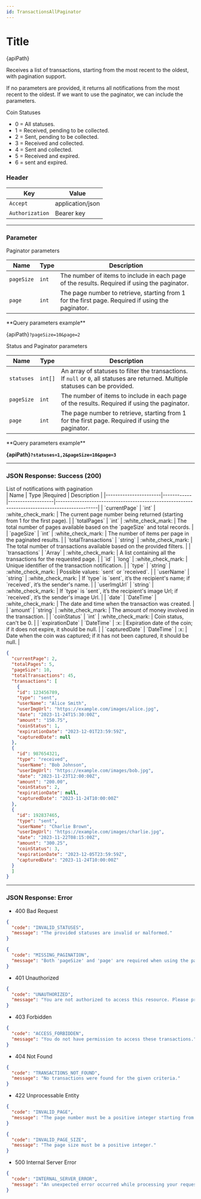```yaml
---
id: TransactionsAllPaginator
---
```







# Title 


<div className="highlight-box">
  <HttpMethodTag method={method} /> {apiPath}
</div>





Receives a list of transactions, starting from the most recent to the oldest, with pagination support.

If no parameters are provided, it returns all notifications from the most recent to the oldest. If we want to use the paginator, we can include the parameters.

Coin Statuses

- 0 = All statuses.
- 1 = Received, pending to be collected.
- 2 = Sent, pending to be collected.
- 3 = Received and collected.
- 4 = Sent and collected.
- 5 = Received and expired.
- 6 = sent and expired.



### Header

| Key      | Value     |
|-------------|----------|
| `Accept` | application/json |
| `Authorization` | Bearer key|


---
### Parameter




<div className="table-title">
  Paginator parameters
</div>

| Name       | Type      |  Description                                                                                   |
|------------|-----------|-----------------------------------------------------------------------------------------------|
| `pageSize` | `int`     | The number of items to include in each page of the results. Required if using the paginator.  |
| `page`     | `int`     | The page number to retrieve, starting from 1 for the first page. Required if using the paginator. |

<div className="examples-style">  
**Query parameters example**

{apiPath}```?pageSize=10&page=2```
</div>

<div className="table-title">
  Status and Paginator parameters
</div>

| Name       | Type      |  Description                                                                                   |
|------------|-----------|-----------------------------------------------------------------------------------------------|
| `statuses` | `int[]`   | An array of statuses to filter the transactions. If `null` or `0`, all statuses are returned. Multiple statuses can be provided. |
| `pageSize` | `int`     | The number of items to include in each page of the results. Required if using the paginator.  |
| `page`     | `int`     | The page number to retrieve, starting from 1 for the first page. Required if using the paginator. |

<div className="examples-style">  
**Query parameters example**

**{apiPath}```?statuses=1,2&pageSize=10&page=3```**
</div>

---

### JSON Response: Success (200)


<div className="table-title">
  List of notifications with pagination
</div>
| Name                  | Type       |Required           |   Description                                                                                  |
|-----------------------|------------|-------------------|-----------------------------------------------------------------------------------------------|
| `currentPage`         | `int`      | :white_check_mark: | The current page number being returned (starting from 1 for the first page).                |
| `totalPages`          | `int`      | :white_check_mark: | The total number of pages available based on the `pageSize` and total records.              |
| `pageSize`            | `int`      | :white_check_mark: | The number of items per page in the paginated results.                                       |
| `totalTransactions`   | `string`   | :white_check_mark: | The total number of transactions available based on the provided filters.                   |
| `transactions`        | `Array`    | :white_check_mark: | A list containing all the transactions for the requested page.                              |
| `id`                  | `long`     | :white_check_mark: | Unique identifier of the transaction notification.                                           |
| `type`                | `string`   | :white_check_mark: | Possible values: `sent` or `received`.                                                      |
| `userName`            | `string`   | :white_check_mark: | If `type` is `sent`, it’s the recipient's name; if `received`, it’s the sender's name.       |
| `userImgUrl`          | `string`   | :white_check_mark: | If `type` is `sent`, it’s the recipient's image Url; if `received`, it’s the sender's image Url.       |
| `date`                | `DateTime` | :white_check_mark: | The date and time when the transaction was created.                                          |
| `amount`              | `string`   | :white_check_mark: | The amount of money involved in the transaction.                                             |
| `coinStatus`          | `int`      | :white_check_mark: | Coin status, can't be 0.                                            |
| `expirationDate`      | `DateTime` | :x:                | Expiration date of the coin; if it does not expire, it should be null.  |
| `capturedDate`        | `DateTime` | :x:                | Date when the coin was captured; if it has not been captured, it should be null.  |


```JSON
{
  "currentPage": 2,
  "totalPages": 5,
  "pageSize": 10,
  "totalTransactions": 45,
  "transactions": [
    {
    "id": 123456789,
    "type": "sent",
    "userName": "Alice Smith",
    "userImgUrl": "https://example.com/images/alice.jpg",
    "date": "2023-11-24T15:30:00Z",
    "amount": "150.75",
    "coinStatus": 1,
    "expirationDate": "2023-12-01T23:59:59Z",
    "capturedDate": null
  },
  {
    "id": 987654321,
    "type": "received",
    "userName": "Bob Johnson",
    "userImgUrl": "https://example.com/images/bob.jpg",
    "date": "2023-11-23T12:00:00Z",
    "amount": "200.00",
    "coinStatus": 2,
    "expirationDate": null,
    "capturedDate": "2023-11-24T10:00:00Z"
  },
  {
    "id": 192837465,
    "type": "sent",
    "userName": "Charlie Brown",
    "userImgUrl": "https://example.com/images/charlie.jpg",
    "date": "2023-11-22T08:15:00Z",
    "amount": "300.25",
    "coinStatus": 3,
    "expirationDate": "2023-12-05T23:59:59Z",
    "capturedDate": "2023-11-24T10:00:00Z"
  }
  ]
}

```





---
### JSON Response: Error


- 400 Bad Request
```JSON
{
  "code": "INVALID_STATUSES",
  "message": "The provided statuses are invalid or malformed."
}

```


```JSON
{
  "code": "MISSING_PAGINATION",
  "message": "Both 'pageSize' and 'page' are required when using the paginator."
}

```

- 401 Unauthorized
```JSON
{
  "code": "UNAUTHORIZED",
  "message": "You are not authorized to access this resource. Please provide a valid authentication token."
}

```

- 403 Forbidden
```JSON
{
  "code": "ACCESS_FORBIDDEN",
  "message": "You do not have permission to access these transactions."
}

```

- 404 Not Found
```JSON
{
  "code": "TRANSACTIONS_NOT_FOUND",
  "message": "No transactions were found for the given criteria."
}

```

- 422 Unprocessable Entity

```JSON
{
  "code": "INVALID_PAGE",
  "message": "The page number must be a positive integer starting from 1."
}

```


```JSON
{
  "code": "INVALID_PAGE_SIZE",
  "message": "The page size must be a positive integer."
}

```

- 500 Internal Server Error

```JSON
{
  "code": "INTERNAL_SERVER_ERROR",
  "message": "An unexpected error occurred while processing your request. Please try again later."
}

```




